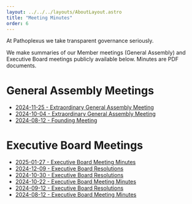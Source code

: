 ```yaml
---
layout: ../../../layouts/AboutLayout.astro
title: "Meeting Minutes"
order: 6
---
```


At Pathoplexus we take transparent governance seriously. 

We make summaries of our Member meetings (General Assembly) and Executive Board meetings publicly available below. Minutes are PDF documents.

# General Assembly Meetings

- [2024-11-25 - Extraordinary General Assembly Meeting](/about/governance/minutes/2024-11-25_PathoplexusGAmeeting.pdf)
- [2024-10-04 - Extraordinary General Assembly Meeting](/about/governance/minutes/2024-10-04_PathoplexusGAmeeting.pdf)
- [2024-08-12 - Founding Meeting](/about/governance/minutes/2024-08-12_PathoplexusGAmeeting.pdf)


# Executive Board Meetings

- [2025-01-27 - Executive Board Meeting Minutes](/about/governance/minutes/2025-01-27_PathoplexusEBmeeting_summary.pdf)
- [2024-12-09 - Executive Board Resolutions](/about/governance/minutes/2024-12-09_EB_Resolutions.pdf)
- [2024-10-30 - Executive Board Resolutions](/about/governance/minutes/2024-10-30_EB_Resolutions.pdf)
- [2024-10-22 - Executive Board Meeting Minutes](/about/governance/minutes/2024-10-22_PathoplexusEBmeeting_summary.pdf)
- [2024-09-12 - Executive Board Resolutions](/about/governance/minutes/2024-09-12_EB_Resolutions.pdf)
- [2024-08-12 - Executive Board Meeting Minutes](/about/governance/minutes/2024-08-12_PathoplexusEBmeeting.pdf)
